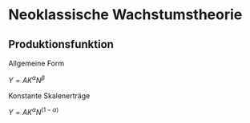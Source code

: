 # Neoklassische Wachstumstheorie

## Produktionsfunktion

Allgemeine Form

$Y=A{K}^{\alpha }{N}^{\beta }$

Konstante Skalenerträge

$Y=A{K}^{\alpha }{N}^{\left(1-\alpha \right)}$

